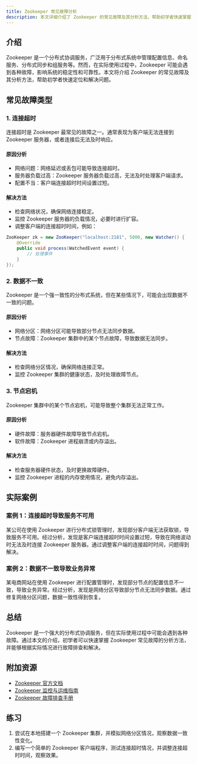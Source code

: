 ```yaml
---
title: Zookeeper 常见故障分析
description: 本文详细介绍了 Zookeeper 的常见故障及其分析方法，帮助初学者快速掌握 Zookeeper 监控与运维的关键技能。
---
```


## 介绍

Zookeeper 是一个分布式协调服务，广泛用于分布式系统中管理配置信息、命名服务、分布式同步和组服务等。然而，在实际使用过程中，Zookeeper 可能会遇到各种故障，影响系统的稳定性和可靠性。本文将介绍 Zookeeper 的常见故障及其分析方法，帮助初学者快速定位和解决问题。

## 常见故障类型

### 1. 连接超时

连接超时是 Zookeeper 最常见的故障之一。通常表现为客户端无法连接到 Zookeeper 服务器，或者连接后无法及时响应。

#### 原因分析
- 网络问题：网络延迟或丢包可能导致连接超时。
- 服务器负载过高：Zookeeper 服务器负载过高，无法及时处理客户端请求。
- 配置不当：客户端连接超时时间设置过短。

#### 解决方法
- 检查网络状况，确保网络连接稳定。
- 监控 Zookeeper 服务器的负载情况，必要时进行扩容。
- 调整客户端的连接超时时间，例如：

```java
ZooKeeper zk = new ZooKeeper("localhost:2181", 5000, new Watcher() {
    @Override
    public void process(WatchedEvent event) {
        // 处理事件
    }
});
```

### 2. 数据不一致

Zookeeper 是一个强一致性的分布式系统，但在某些情况下，可能会出现数据不一致的问题。

#### 原因分析
- 网络分区：网络分区可能导致部分节点无法同步数据。
- 节点故障：Zookeeper 集群中的某个节点故障，导致数据无法同步。

#### 解决方法
- 检查网络分区情况，确保网络连接正常。
- 监控 Zookeeper 集群的健康状态，及时处理故障节点。

### 3. 节点宕机

Zookeeper 集群中的某个节点宕机，可能导致整个集群无法正常工作。

#### 原因分析
- 硬件故障：服务器硬件故障导致节点宕机。
- 软件故障：Zookeeper 进程崩溃或内存溢出。

#### 解决方法
- 检查服务器硬件状态，及时更换故障硬件。
- 监控 Zookeeper 进程的内存使用情况，避免内存溢出。

## 实际案例

### 案例 1：连接超时导致服务不可用

某公司在使用 Zookeeper 进行分布式锁管理时，发现部分客户端无法获取锁，导致服务不可用。经过分析，发现是客户端连接超时时间设置过短，导致在网络波动时无法及时连接 Zookeeper 服务器。通过调整客户端的连接超时时间，问题得到解决。

### 案例 2：数据不一致导致业务异常

某电商网站在使用 Zookeeper 进行配置管理时，发现部分节点的配置信息不一致，导致业务异常。经过分析，发现是网络分区导致部分节点无法同步数据。通过修复网络分区问题，数据一致性得到恢复。

## 总结

Zookeeper 是一个强大的分布式协调服务，但在实际使用过程中可能会遇到各种故障。通过本文的介绍，初学者可以快速掌握 Zookeeper 常见故障的分析方法，并能够根据实际情况进行故障排查和解决。

## 附加资源

- [Zookeeper 官方文档](https://zookeeper.apache.org/doc/current/)
- [Zookeeper 监控与运维指南](https://zookeeper.apache.org/doc/current/zookeeperAdmin.html)
- [Zookeeper 故障排查手册](https://zookeeper.apache.org/doc/current/zookeeperTroubleshooting.html)

## 练习

1. 尝试在本地搭建一个 Zookeeper 集群，并模拟网络分区情况，观察数据一致性变化。
2. 编写一个简单的 Zookeeper 客户端程序，测试连接超时情况，并调整连接超时时间，观察效果。
